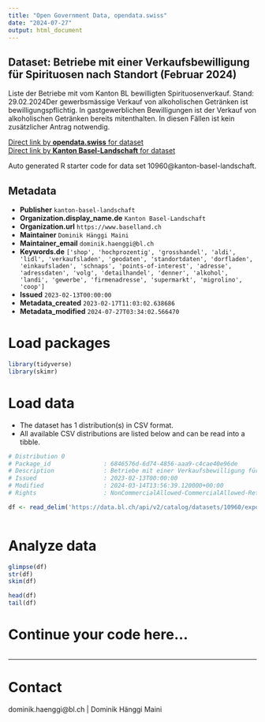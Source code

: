 ```yaml
---
title: "Open Government Data, opendata.swiss"
date: "2024-07-27"
output: html_document
---
```


## Dataset: Betriebe mit einer Verkaufsbewilligung für Spirituosen nach Standort (Februar 2024)

Liste der Betriebe mit vom Kanton BL bewilligten Spirituosenverkauf. Stand: 29.02.2024Der gewerbsmässige Verkauf von alkoholischen Getränken ist bewilligungspflichtig. In gastgewerblichen Bewilligungen ist der Verkauf von alkoholischen Getränken bereits mitenthalten. In diesen Fällen ist kein zusätzlicher Antrag notwendig.

[Direct link by **opendata.swiss** for dataset](https://opendata.swiss/de/dataset/betriebe-mit-einer-verkaufsbewilligung-fur-spirituosen-nach-standort-januar-2023)<br>
[Direct link by **Kanton Basel-Landschaft** for dataset](https://data.bl.ch/explore/dataset/10960/)

Auto generated R starter code for data set 10960@kanton-basel-landschaft.

## Metadata

- **Publisher** `kanton-basel-landschaft`
- **Organization.display_name.de** `Kanton Basel-Landschaft`
- **Organization.url** `https://www.baselland.ch`
- **Maintainer** `Dominik Hänggi Maini`
- **Maintainer_email** `dominik.haenggi@bl.ch`
- **Keywords.de** `['shop', 'hochprozentig', 'grosshandel', 'aldi', 'lidl', 'verkaufsladen', 'geodaten', 'standortdaten', 'dorfladen', 'einkaufsladen', 'schnaps', 'points-of-interest', 'adresse', 'adressdaten', 'volg', 'detailhandel', 'denner', 'alkohol', 'landi', 'gewerbe', 'firmenadresse', 'supermarkt', 'migrolino', 'coop']`
- **Issued** `2023-02-13T00:00:00`
- **Metadata_created** `2023-02-17T11:03:02.638686`
- **Metadata_modified** `2024-07-27T03:34:02.566470`


# Load packages

```r

library(tidyverse)
library(skimr)

```

# Load data

-   The dataset has 1 distribution(s) in CSV format.
-   All available CSV distributions are listed below and can be read into a tibble.

```r

# Distribution 0
# Package_id               : 6846576d-6d74-4856-aaa9-c4cae40e96de
# Description              : Betriebe mit einer Verkaufsbewilligung für Spirituosen nach Standort (Februar 2024) (csv)
# Issued                   : 2023-02-13T00:00:00
# Modified                 : 2024-03-14T13:56:39.120000+00:00
# Rights                   : NonCommercialAllowed-CommercialAllowed-ReferenceRequired

df <- read_delim('https://data.bl.ch/api/v2/catalog/datasets/10960/exports/csv')



```

# Analyze data

```r

glimpse(df)
str(df)
skim(df)

head(df)
tail(df)

```

# Continue your code here...

```r

```

------------------------------------------------------------------------

# Contact

dominik.haenggi@bl.ch | Dominik Hänggi Maini
